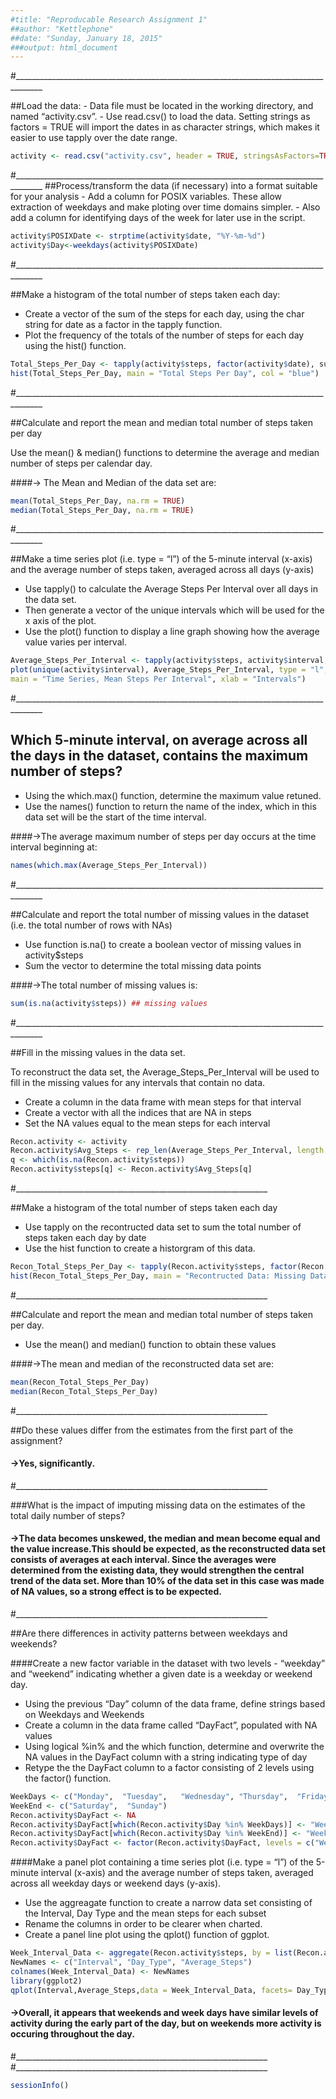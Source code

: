 ```yaml
---
#title: "Reproducable Research Assignment 1"
##author: "Kettlephone"
##date: "Sunday, January 18, 2015"
###output: html_document
---
```


#_____________________________________________________________________________________

##Load the data:
- Data file must be located in the working directory, and named "activity.csv".
- Use read.csv() to load the data.  Setting strings as factors = TRUE will import the dates in as character strings, which makes it easier to use tapply over the date range.

```r
activity <- read.csv("activity.csv", header = TRUE, stringsAsFactors=TRUE)
```
#_____________________________________________________________________________________
##Process/transform the data (if necessary) into a format suitable for your analysis
 - Add a column for POSIX variables. These allow extraction of weekdays and make ploting
 over time domains simpler. 
 - Also add a column for identifying days of the week for later use in the script.
 
```r
activity$POSIXDate <- strptime(activity$date, "%Y-%m-%d")
activity$Day<-weekdays(activity$POSIXDate)
```

#_____________________________________________________________________________________

##Make a histogram of the total number of steps taken each day:

- Create a vector of the sum of the steps for each day, using the char string for date as a factor in the tapply function.
- Plot the frequency of the totals of the number of steps for each day using the hist() function.

```r
Total_Steps_Per_Day <- tapply(activity$steps, factor(activity$date), sum, na.rm = TRUE)
hist(Total_Steps_Per_Day, main = "Total Steps Per Day", col = "blue")
```

#_____________________________________________________________________________________

##Calculate and report the mean and median total number of steps taken per day

Use the mean() & median() functions to determine the average and median number
of steps per calendar day.

####-> The Mean and Median of the data set are:

```r
mean(Total_Steps_Per_Day, na.rm = TRUE)
median(Total_Steps_Per_Day, na.rm = TRUE)
```

#_____________________________________________________________________________________

##Make a time series plot (i.e. type = "l") of the 5-minute interval (x-axis) and the average number of steps taken, averaged across all days (y-axis)

- Use tapply() to calculate the Average Steps Per Interval over all days in the data set. 
- Then generate a vector of the unique intervals which will be used for the x axis of the plot.
- Use the plot() function to display a line graph showing how the average value varies per interval.

```r
Average_Steps_Per_Interval <- tapply(activity$steps, activity$interval, mean, na.rm = TRUE)
plot(unique(activity$interval), Average_Steps_Per_Interval, type = "l", 
main = "Time Series, Mean Steps Per Interval", xlab = "Intervals")
```

#_____________________________________________________________________________________

## Which 5-minute interval, on average across all the days in the dataset, contains the maximum number of steps?

- Using the which.max() function, determine the maximum value retuned.  
- Use the names() function to return the name of the index, which in this data set will be the start of the time interval.

####->The average maximum number of steps per day occurs at the time interval beginning at:
```r
names(which.max(Average_Steps_Per_Interval))

```

#_____________________________________________________________________________________

##Calculate and report the total number of missing values in the dataset (i.e. the total number of rows with NAs)

- Use function is.na() to create a boolean vector of missing values in activity$steps
- Sum the vector to determine the total missing data points

####->The total number of missing values is:
```r
sum(is.na(activity$steps)) ## missing values
```

#_____________________________________________________________________________________

##Fill in the missing values in the data set.

To reconstruct the data set, the Average_Steps_Per_Interval will be used to fill in the missing values
for any intervals that contain no data.

- Create a column in the data frame with mean steps for that interval
- Create a vector with all the indices that are NA in steps
- Set the NA values equal to the mean steps for each interval

```r
Recon.activity <- activity
Recon.activity$Avg_Steps <- rep_len(Average_Steps_Per_Interval, length.out = length(activity$interval))
q <- which(is.na(Recon.activity$steps))
Recon.activity$steps[q] <- Recon.activity$Avg_Steps[q]
```

#_______________________________________________________________

##Make a histogram of the total number of steps taken each day

- Use tapply on the recontructed data set to sum the total number of steps taken each day by date
- Use the hist function to create a historgram of this data.

```r
Recon_Total_Steps_Per_Day <- tapply(Recon.activity$steps, factor(Recon.activity$date), sum, na.rm = TRUE)
hist(Recon_Total_Steps_Per_Day, main = "Recontructed Data: Missing Data Filled with Interval Means", xlab = "Total Steps Per Day", col = "red")
```

#_______________________________________________________________

##Calculate and report the mean and median total number of steps taken per day.

- Use the mean() and median() function to obtain these values

####->The mean and median of the reconstructed data set are:
```r
mean(Recon_Total_Steps_Per_Day)
median(Recon_Total_Steps_Per_Day)
```

#_______________________________________________________________

##Do these values differ from the estimates from the first part of the assignment?


#### ->Yes, significantly.

#_______________________________________________________________

###What is the impact of imputing missing data on the estimates of the total daily number of steps?


#### ->The data becomes unskewed, the median and mean become equal and the value increase.This should be expected, as the reconstructed data set consists of averages at each interval. Since the averages were determined from the existing data, they would strengthen the central trend of the data set.  More than 10% of the data set in this case was made of NA values, so a strong effect is to be expected.

#_______________________________________________________________

##Are there differences in activity patterns between weekdays and weekends?

####Create a new factor variable in the dataset with two levels - "weekday" and "weekend" indicating whether a given date is a weekday or weekend day.

- Using the previous "Day" column of the data frame, define strings based on Weekdays and Weekends 
- Create a column in the data frame called "DayFact", populated with NA values
- Using logical %in% and the which function, determine and overwrite the NA values in the DayFact column with a string indicating type of day
- Retype the the DayFact column to a factor consisting of 2 levels using the factor() function.

```r
WeekDays <- c("Monday",  "Tuesday",   "Wednesday", "Thursday",  "Friday" )
WeekEnd <- c("Saturday",  "Sunday")
Recon.activity$DayFact <- NA
Recon.activity$DayFact[which(Recon.activity$Day %in% WeekDays)] <- "Weekday"
Recon.activity$DayFact[which(Recon.activity$Day %in% WeekEnd)] <- "Weekend"
Recon.activity$DayFact <- factor(Recon.activity$DayFact, levels = c("Weekday", "Weekend"))
```

####Make a panel plot containing a time series plot (i.e. type = "l") of the 5-minute interval (x-axis)  and the average number of steps taken, averaged across all weekday days or weekend days (y-axis). 

- Use the aggreagate function to create a narrow data set consisting of the Interval, Day Type and the mean steps for each subset
- Rename the columns in order to be clearer when charted.
- Create a panel line plot using the qplot() function of ggplot.

```r
Week_Interval_Data <- aggregate(Recon.activity$steps, by = list(Recon.activity$interval, Recon.activity$DayFact), FUN = mean)
NewNames <- c("Interval", "Day_Type", "Average_Steps")
colnames(Week_Interval_Data) <- NewNames
library(ggplot2)
qplot(Interval,Average_Steps,data = Week_Interval_Data, facets= Day_Type~., geom = "line")
```



#### ->Overall, it appears that weekends and week days have similar levels of activity during the early part of the day, but on weekends more activity is occuring throughout the day.




#_______________________________________________________________
#_______________________________________________________________



```r
sessionInfo()
```
